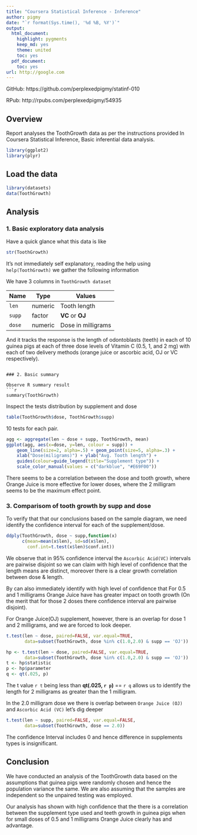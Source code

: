 ```yaml
---
title: "Coursera Statistical Inference - Inference"
author: pigmy
date: "`r format(Sys.time(), '%d %B, %Y')`"
output:
  html_document:
    highlight: pygments
    keep_md: yes
    theme: united
    toc: yes
  pdf_document:
    toc: yes
url: http://google.com
---
```

GitHub: https://github.com/perplexedpigmy/statinf-010

RPub: http://rpubs.com/perplexedpigmy/54935

## Overview
Report analyses the ToothGrowth data as per the instructions provided 
In Coursera Statistical Inference, Basic inferential data analysis.

```r
library(ggplot2)
library(plyr)
```

## Load the data
```r
library(datasets)
data(ToothGrowth)
```
## Analysis
### 1. Basic exploratory data analysis
Have a quick glance what this data is like
```r
str(ToothGrowth)
```
It's not immediately self explanatory, reading the help using `help(ToothGrowth)` we gather the following information

We have 3 columns in `ToothGrowth dataset` 

|   Name   |   Type    |    Values           | 
|----------|-----------|---------------------|
|   `len`  |   numeric |  Tooth length       |
|   `supp` |   factor  |  **VC** or **OJ**   |
|   `dose` |   numeric | Dose in milligrams |

And it tracks the response is the length of odontoblasts (teeth) in each of 10 guinea pigs at each of three dose levels of Vitamin C (0.5, 1, and 2 mg) with each of two delivery methods (orange juice or ascorbic acid, OJ or VC respectively).
```  
  
### 2. Basic summary 
  
Observe R summary result
```r
summary(ToothGrowth)
````

Inspect the tests distribution by supplement and dose
```r
table(ToothGrowth$dose, ToothGrowth$supp)
```
10 tests for each pair.

```r
agg <- aggregate(len ~ dose + supp, ToothGrowth, mean)
ggplot(agg, aes(x=dose, y=len, colour = supp)) +
    geom_line(size=2, alpha=.5) + geom_point(size=5, alpha=.3) +
    xlab("Dose(miligrams)") + ylab("Avg. Tooth length") +
    guides(colour=guide_legend(title="Supplement type")) +
    scale_color_manual(values = c("darkblue", "#E69F00"))
```  
  
There seems to be a correlation between the dose and tooth growth, where 
Orange Juice is more effective for lower doses, where the 2 milligram 
seems to be the maximum effect point.

### 3. Comparisom of tooth growth by supp and dose  
To verify that that our conclusions based on the sample diagram, we need 
identify the confidence interval for each of the supplement/dose.
```r
ddply(ToothGrowth, dose ~ supp,function(x) 
      c(mean=mean(x$len), sd=sd(x$len),
        conf.int=t.test(x$len)$conf.int))
```  
We observe that in 95% confidence interval the `Ascorbic Acid(VC)` intervals are pairwise disjoint so we can claim with high level of confidence that  the length means are distinct, moreover there is a clear growth correlation between dose & length.

By can also immediately identify with  high level of confidence that 
For 0.5 and 1 milligrams Orange Juice have has greater impact on 
tooth growth (On the merit that for those 2 doses there confidence
interval are pairwise disjoint).

For Orange Juice(OJ) supplement, however, there is an overlap for dose 1 and 2 milligrams, 
and we are forced to look deeper.
```r
t.test(len ~ dose, paired=FALSE, var.equal=TRUE,
       data=subset(ToothGrowth, dose %in% c(1.0,2.0) & supp == 'OJ'))
```

```r
hp <- t.test(len ~ dose, paired=FALSE, var.equal=TRUE,
       data=subset(ToothGrowth, dose %in% c(1.0,2.0) & supp == 'OJ'))
t <- hp$statistic
p <- hp$parameter
q <- qt(.025, p)
```
The t value ```r t``` being less than **qt(.025, ```r p```)** == ```r q```
allows us to identify the length for 2 milligrams as greater than the 1 milligram.


In the 2.0 milligram dose we there is overlap between `Orange Juice (OJ)` and `Ascorbic Acid (VC)` let's dig deeper 
```r
t.test(len ~ supp, paired=FALSE, var.equal=FALSE,
       data=subset(ToothGrowth, dose == 2.0))
```
The confidence Interval includes 0 and hence difference in supplements types is insignificant.

## Conclusion
We have conducted an analysis of the ToothGrowth data based on the 
assumptions that guinea pigs were randomly chosen and hence the 
population variance the same. We are also assuming that the samples
are independent so the unpaired testing was employed.

Our analysis has shown with high confidence that the there is a 
correlation between the supplement type used and teeth growth in guinea pigs
when for small doses of 0.5 and 1 milligrams Orange Juice clearly has
and advantage.